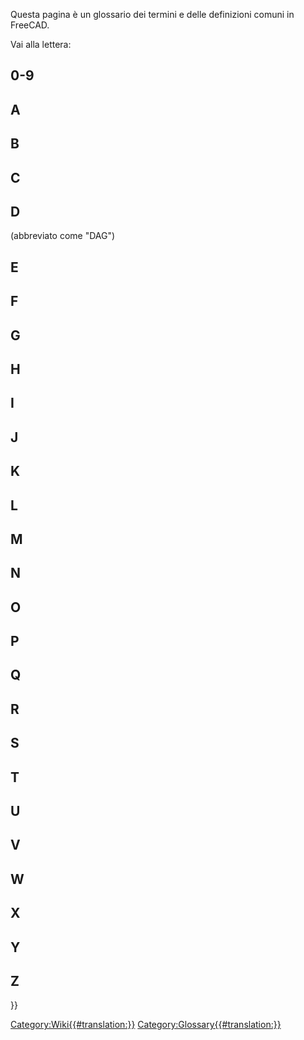 <languages/>

{{Docnav/it
|[[Contributors/it|Collaboratori]]
|
}}

Questa pagina è un glossario dei termini e delle definizioni comuni in FreeCAD.

Vai alla lettera: {{CompactTOC|center=yes}}

==0-9==

{{gloss}}
{{term|3D view|content=[[3D_view|3D view]]}}
{{defn|defn=La vista 3D è un componente della [[Interface/it|interfaccia]] di FreeCAD. Mostra una rappresentazione 3D del modello.}}
{{glossend}}

==A==

{{gloss}}
{{term|term=Arc}}
{{defn|defn=Una porzione o segmento di un cerchio.}}
{{term|term=Arch|content=[[Arch_Workbench/it|Arch]]}}
{{defn|defn=Un'abbreviazione per il vecchio [[#Workbench/it|workbench]] architettonico. Questo ambiente di lavoro è stato sostituito dall'[[BIM_Workbench/it|Ambiente BIM]] ({{Version/it|1.0}}).}}
{{term|term=Assembly}}
{{defn|no=1|defn=Un insieme di [[#Part|Part]] che hanno posizioni definite l'una rispetto all'altra.}}
{{defn|no=2|defn=Un [[#Workbench|workbench]] che mira a facilitare la creazione di assiemi. È attualmente in fase di sviluppo e non fa ancora parte di FreeCAD.}}
{{term|term=Axis}}
{{defn|defn=Una linea immaginaria che attraversa l'origine dello spazio di lavoro. Ci sono 3 assi normali. Hanno i nomi classici di X, Y e Z. X è da un lato all'altro. Y è su e giù. Z è dentro e fuori dalla pagina/schermo.}}
{{glossend}}

==B==

<div class="mw-translate-fuzzy">
{{gloss}}
{{term|Backtrace}}
{{defn|defn=Output di un programma di debug che visualizza la serie di istruzioni eseguite da FreeCAD prima che si sia verificato un problema.}}
{{term|Bezier Curve|content=[http://en.wikipedia.org/wiki/B%C3%A9zier_curve Curva di Bezier]}}
{{defn|defn=Un tipo di curva parametrica.}}
{{term|BIM|content=[[BIM_Workbench/it|BIM]]}}
{{defn|defn=Un'abbreviazione per [https://en.wikipedia.org/wiki/Building_information_modeling Building Information Modeling]. L'[[BIM_Workbench/it|Ambiente BIM]] fornisce un flusso di lavoro BIM in FreeCAD.}}
{{term|Blueprint}}
{{defn|defn=Vecchio termine usato per [[#Drawing|Drawing]], e coniato per il [http://en.wikipedia.org/wiki/Blueprint processo di riproduzione] di un originale.}}
{{term|Body}}
{{defn|defn=Un tipo di contenitore utilizzato nel [[#Workbench|Workbench]] [[PartDesign_Workbench/it|PartDesign]] che raggruppa sequenze di operazioni di  ([[#Sketch|Sketch]], geometrie di costruzione e [[#Feature|Features]]) per creare un unico solido contiguo. (Introdotto in FreeCAD V0.17.)}}
{{term|Boolean Logic}}
{{defn|defn=Un metodo di manipolazione dei dati utilizzando gli operandi: And, Or, Not.}}
{{term|Boolean Operation}}
{{defn|defn=Un metodo per manipolare gli oggetti utilizzando la logica booleana. In FreeCAD, le operazioni booleane sono: Unione ([[#Fuse|Fuse]]), Differenza ([[#Cut|Cut]]), Intersezione e Sezione.}}
{{term|Boolean OPerations check}}
{{defn|defn=Vedere [[#BOPcheck|BOPcheck]].}}
{{term|BOPcheck}}
{{defn|defn=Un'impostazione che consente agli strumenti Verifica Geometria in Part WB e OpenSCAD WB di controllare anche la geometria creata dalla [[#Boolean_Logic|Boolean Logic]]. L'impostazione predefinita Verifica Geometria per BOPcheck è "false" (o disattivata). L'utente può abilitare BOPcheck per fornire una maggiore precisione durante l'esecuzione dello strumento Check Geometry, ma ciò va a discapito di tempi di elaborazione Check Geometry più lunghi. A partire da FreeCAD 0.19, l'impostazione BOPcheck è abilitata più facilmente dalla parte Impostazioni del widget Controlla geometria.}}
{{term|brep}}
{{defn|defn=Formato di file nativo per [[#Open_CASCADE|Open CASCADE]] e condiviso da alcune applicazioni. FreeCAD può salvare in formato *.brep.}}
{{term|B-rep}}
{{defn|defn=Sta per [http://en.wikipedia.org/wiki/B-rep Boundary representation], che è uno dei due tipi di modelli 3D supportati da FreeCAD (l'altro è [[#Mesh|Mesh]]).}}
{{term|B-spline}}
{{defn|defn=Un tipo di curva parametrica. Vedi [http://en.wikipedia.org/wiki/B-spline B-spline]}}
{{glossend}}
</div>

==C==

<div class="mw-translate-fuzzy">
{{gloss}}
{{term|Callout}}
{{defn|defn=Stringa di testo collegata a una linea che punta a un oggetto in un [[#Drawing|Drawing]].}}
{{term|Chamfer}}
{{defn|defn=Il taglio di un bordo, ad angolo, per eliminare il suo spigolo; un bordo smussato.}}
{{term|Clipping Plane}}
{{defn|defn=Il piano di taglio viene utilizzato per tagliare il modello nella vista 3D. È solo un aiuto visivo e in realtà non taglia il modello.}}
{{term|Clone}}
{{defn|defn=Una copia di un oggetto con cui la copia rimane parametrica. Quando l'oggetto originale viene modificato, anche i cloni cambiano per mostrare le modifiche apportate all'oggetto originale.}}
{{term|Coin}}
{{defn|defn=Detto anche [https://www.coin3d.org Coin3D]. Libreria software di terze parti utilizzata per la rappresentazione 3D da FreeCAD.}}
{{term|COLLADA}}
{{defn|defn=Un formato file di interscambio per i modelli [[#Mesh|Mesh]]. L'estensione del file è *.dae.}}
{{term|Command|content=[[Command/it|Command]]}}
{{defn|defn=Un'azione richiamata dalla [[#GUI|GUI]] quando si preme un pulsante della barra degli strumenti o si digita una scorciatoia da tastiera o si digita nella console Python.}}
{{term|Compound}}
{{defn|defn=Raggruppa gli oggetti insieme senza fonderli come farebbe un'[[#Boolean_Operation|Boolean Operation]].}}
{{term|CompSolid}}
{{defn|defn=Insieme di [[#Solid|Solid]] collegati dalle loro [[#Face|Face]]. I CompSolid sono necessari in [[#FEM|FEM]], dove più di un materiale viene utilizzato in una mesh FEM.}}
{{term|Constraint}}
{{defn|defn=Una restrizione sulla relazione geometrica tra le primitive in uno [[#Sketch|Sketch]]. Se un vincolo ha un valore numerico, viene indicato come Datum (ad esempio, un vincolo di distanza ha un valore numerico - la lunghezza di una linea immaginaria che collega i due punti). Un vincolo che non ha valore numerico (ad esempio un vincolo orizzontale) viene talvolta definito vincolo geometrico.}}
{{term|Constructive Solid Geometry|content=[http://en.wikipedia.org/wiki/Constructive_solid_geometry Constructive Solid Geometry]}}
{{defn|defn=Un metodo di modellazione solida per creare forme utilizzando [[#Boolean_Operation|Boolean Operation]] su [[#Primitive|Primitive]].}}
{{term|Coordinate}}
{{defn|defn=Un numero che definisce la posizione di un oggetto nello spazio in riferimento a un [http://en.wikipedia.org/wiki/Cartesian_coordinate_system sistema di coordinate].}}
{{term|Coplanar}}
{{defn|defn=Esistente sullo stesso piano.}}
{{term|CSG}}
{{defn|defn=Abbreviazione di [[#Constructive_Solid_Geometry|Constructive Solid Geometry]].}}
{{term|Cut}}
{{defn|defn=Applicazione di una [[#Boolean_Operation|Boolean Operation]] tra le forme.}}
{{glossend}}
</div>

==D==

{{gloss}}
{{term|DAG}}
{{defn|defn=Vedere [[#Directed_Acyclic_Graph|Directed Acyclic Graph.]]}}
{{term|Degrees Of Freedom}}
{{defn|defn=Il numero di modi in cui la geometria in uno [[#Sketch|Sketch]] può variare. Ad esempio, se abbiamo uno schizzo costituito da un solo punto e al punto non sono applicati [[#Constraint|Constraint]], il punto ha due [[#DOF|DOF]] perché è libero di spostarsi verticalmente e orizzontalmente. Allo stesso modo, uno schizzo costituito da un solo cerchio non vincolato ha tre [[#DOF|DOF]] perché il cerchio può spostarsi verticalmente e orizzontalmente e, inoltre, il raggio non è definito. È buona norma vincolare uno schizzo fino a quando non ha alcun [[#DOF|DOF]] rimanente, nel qual caso si dice che è [[#Fully_Constrained|Fully Constrained]].}}
{{term|Dependency Graph}}
{{defn|defn=Uno strumento grafico di terze parti utilizzato per mostrare come gli oggetti in un modello di FreeCAD utilizzano o sono correlati tra loro. Per ulteriori informazioni, fare riferimento alla pagina wiki [[Std_DependencyGraph/it|Grafico delle dipendenze]].}}
{{term|Difference}}
{{defn|no=1|defn=Il risultato o il resto di una sottrazione.}}
{{defn|no=2|defn=Una [[#Boolean_Operation|Boolean Operation]] in [[Part_Workbench/it|Part]] [[#Workbench|workbench]] che viene utilizzata per sottrarre una geometria da un'altra; risulta in un [[#Cut|Cut]].}}
{{term|Directed Acyclic Graph}} (abbreviato come "DAG")
{{defn|defn=Un tipo di [[#Dependency_Graph|Dependency Graph]] in cui la relazione degli oggetti scorre in una direzione generalmente lineare dall'inizio alla fine senza dipendenze circolari. Quando si segue un DAG non c'è flusso da un oggetto A a nessun altro oggetto e poi di nuovo allo stesso oggetto A. In FreeCAD, un grafico del modello deve essere sempre un DAG.}}
{{term|DOF}}
{{defn|defn=[[#Degrees_Of_Freedom|Degrees Of Freedom]]}}
{{term|Draft|content=[[Draft_Workbench/it|Draft]]}}
{{defn|no=1|defn=Un [[#Workbench|Workbench]] di FreeCAD utilizzato principalmente per lavori bidimensionali.}}
{{defn|no=2|defn=Un angolo di sformo su uno stampo per consentire la rimozione del prodotto finito. Vedere [[PartDesign_Draft/it|PartDesign]].}}
{{term|Drawing}}
{{defn|defn=Descrive una rappresentazione della geometria attraverso l'uso di viste bidimensionali. Chiamato anche piano o [[#Blueprint|Blueprint]].}}
{{glossend}}

==E==

{{gloss}}
{{term|Edge}}
{{defn|no=1|defn=Un segmento che unisce due [[#Vertices|Vertices]]. Questo segmento può essere una linea retta o una curva. Il kernel CAD lo definisce come: Forma unidimensionale corrispondente a una curva e delimitata da un vertice a ciascuna estremità. Un cerchio chiuso ha quindi un solo vertice, dove inizia e dove finisce. Vedere [https://dev.opencascade.org/doc/overview/html/occt__tutorial.html#OCCT_TUTORIAL_SUB2_3 "Open CASCADE Technology, Profile: Defining the Topology"].}}
{{defn|no=2|defn=La linea di congiunzione tra due facce. Può essere curva o dritta.}}
{{term|Element}}
{{defn|defn=Un elemento della geometria di Sketcher come un punto, un segmento di linea, un arco, un cerchio, ecc.}}
{{term|Expression}}
{{defn|no=1|defn=Termine generico utilizzato in matematica e in programmazione.}}
{{defn|no=2|defn=In FreeCAD le [[Expressions/it|espressioni]] sono utilizzate per calcolare i valori. Possono fare riferimento e guidare le proprietà degli oggetti. Sono utilizzati in [[Spreadsheet_Workbench/it|fogli di calcolo]] e per controllare i modelli parametrici.}}
{{term|Extrude}}
{{defn|defn=Un termine generale per estendere un oggetto 2D in 3D lungo una direzione. Vedi anche [[#Pad|Pad]].}}
{{glossend}}

==F==

<div class="mw-translate-fuzzy">
{{gloss}}
{{term|Face}}
{{defn|defn=Un costrutto topologico bidimensionale. Ad esempio, un cubo ha 6 facce. Una faccia può essere curva, come nel caso di una sfera, che in FreeCAD ha una sola faccia. Il kernel CAD la definisce come: Parte di una superficie delimitata da un [[#Wire|Wire]] chiuso. Vedere [https://dev.opencascade.org/doc/overview/html/occt__tutorial.html#OCCT_TUTORIAL_SUB2_3 Profile: Defining the Topology].}}
{{term|Facet}}
{{defn|defn=Spesso usato per descrivere facce planari su una [[#Mesh|Mesh]].}}
{{term|FC}}
{{defn|defn=Abbreviazione di FreeCAD.}}
{{term|FCStd}}
{{defn|defn=Formato di file nativo di FreeCAD. Estensione file *.fcstd, *.FCStd}}
{{term|Feature}}
{{defn|defn=Un passo nell'evoluzione di una parte 3D nel flusso di lavoro [[PartDesign_Workbench/it|Part Design]] [[#Workbench|Workbench]]. Esempi sono [[#Pad|Pad]], [[#Pocket|Pocket]], [[#Groove|Groove]], [[#Fillet|Fillet]], ecc. Mentre creiamo un modello in [[PartDesign_Workbench/it|Part Design]] [[#Workbench|Workbench]], ogni elemento prende la forma dell'ultimo e aggiunge o toglie qualcosa. Quindi una caratteristica "Tasca" non è solo il foro a tasca stesso, ma l'intera parte con la caratteristica tasca.}}
{{term|FEM|content=[[FEM_Workbench|FEM]]}}
{{defn|defn=[https://en.wikipedia.org/wiki/Finite_element_method Finite Element Method], un [[#Workbench|Workbench]] utilizzato per risolvere problemi di ingegneria e fisica matematica associati a parti, assiemi e strutture.}}
{{term|Fillet}}
{{defn|defn=Un rilievo arrotondato o un taglio su un bordo aggiunto per un aspetto finito e per spezzare gli spigoli vivi. Vedere [[Part_Fillet/it|Part Fillet]] e [[PartDesign_Fillet/it|PartDesign Fillet]].}}
{{term|Fork}}
{{defn|defn=Vedere [[#Forked_Model|Forked Model]].}}
{{term|Forked Model}}
{{defn|defn=Un metodo di modellazione, solitamente accidentale e non corretto in FreeCAD, che crea due o più versioni di un modello da un elemento precedente. (Da non confondere con operazioni intenzionali come Array, Clone, Polar Pattern, ecc.)}}
{{term|Frenet}}
{{defn|defn=Quando si esegue lo sweep di un profilo lungo un percorso 3D, il parametro Frenet controlla l'orientamento del profilo mentre si sposta lungo il percorso. Se Frenet è vero, i profili sono orientati utilizzando il Frenet Frame (tangente, binormale, normale) del percorso. Se Frenet è false la rotazione del profilo non è limitata. [https://en.wikipedia.org/wiki/Differentiable_curve#Frenet_frame Frenet frame]}}
{{term|Freetype|content=[http://www.freetype.org FreeType]}}
{{defn|defn=Una libreria software disponibile gratuitamente utilizzata per estrarre informazioni dai file di definizione dei caratteri.}}
{{term|Frustum|content=[http://en.wikipedia.org/wiki/Frustum Frustum]}}
{{defn|defn=La porzione di un solido che si trova tra due piani paralleli che lo intersecano. Utilizzato nella computer grafica per descrivere la regione tridimensionale visibile sullo schermo, vedere il [http://en.wikipedia.org/wiki/Viewing_frustum "viewing frustum"]}}
{{term|Fully Constrained}}
{{defn|defn=In [[#Sketcher|Sketcher]], quando uno [[#Sketch|Sketch]] non ha [[#Degrees_Of_Freedom|Degrees Of Freedom]], si dice che lo Sketch è "completamente vincolato" dai [[#Constraint|Constraint]].}}
{{term|Fuse}}
{{defn|defn=Termine comunemente usato in FreeCAD per riferirsi a un'[[#Boolean_Operation|unione booleana]] di forme.}}
{{glossend}}
</div>

==G==

<div class="mw-translate-fuzzy">
{{gloss}}
{{term|GDB or gdb}}
{{defn|defn=[https://www.gnu.org/software/gdb/ '''G'''NU Project '''D'''e'''B'''ugger], un programma di debug utilizzato su Unix e altri 'nix sistemi operativi per ottenere un [[#Backtrace|Backtrace]]. "gdb" (senza virgolette) è anche la prima parte del comando utilizzato per avviare il programma GDB stesso. Un esempio di come utilizzare GDB con FreeCAD è in [http://forum.freecad.org/viewtopic.php?t=7052#p56918 questo post del forum]}}
{{term|Geometric modeling kernel}}
{{defn|defn=Chiamato anche kernel CAD. Un insieme di librerie software complesse responsabili della creazione di forme 3D. Tutte le operazioni sugli oggetti (estrusione, operazioni booleane, smusso, raccordo) si basano sul kernel di modellazione geometrica.}}
{{term|Git}}
{{defn|defn=[http://en.wikipedia.org/wiki/Distributed_revision_control Distributed revision control system] utilizzato da FreeCAD per ospitare e gestire la sua base di codice.}}
{{term|[[Std_Group|Group]]}}
{{defn|defn=Utilizzato per organizzare gli elementi nella [[#Tree_view|Tree view]].}}
{{term|GUI}}
{{defn|defn='''G'''raphical '''U'''ser '''I'''nterface. Consente agli utenti di interagire con FreeCAD tramite icone grafiche e il puntatore del mouse.}}
{{glossend}}
</div>

==H==

<div class="mw-translate-fuzzy">
{{gloss}}
{{term|Half_Space|content=[http://en.wikipedia.org/wiki/Half-space_%28geometry%29 Half Space]}}
{{defn|defn=Quando un piano divide completamente uno spazio euclideo 3D, il piano forma due semispazi.}}
{{glossend}}
</div>

==I==

<div class="mw-translate-fuzzy">
{{gloss}}
{{term|IGES}}
{{defn|defn=Un formato di file per lo scambio di modelli di dati di prodotto. Le estensioni dei file sono *.iges, *.igs. Vedere anche [[#STEP|STEP]].}}
{{term|Intersection|content=[http://en.wikipedia.org/wiki/Intersection Intersection]}}
{{defn|defn=Quella porzione di due o più entità geometriche che è comune a tutte. Ad esempio, l'intersezione di due linee è un punto.}}
{{glossend}}
</div>

==J==

{{gloss}}
{{term|JT}}
{{defn|defn=Un formato di dati 3D proprietario sviluppato da Siemens PLM Software. FreeCAD non ha supporto per JT in questo momento.}}
{{glossend}}

==K==

{{gloss}}
{{term|Kernel}}
{{defn|defn=Vedere [[#Geometric_modeling_kernel|Geometric modeling kernel]].}}
{{term|KML}}
{{defn|defn=Keyhole Markup Language: un file di definizione di dati geospaziali 3D basato su XML utilizzato da Google Earth. FreeCAD non ha supporto per KML in questo momento.}}
{{glossend}}

==L==

<div class="mw-translate-fuzzy">
{{gloss}}
{{term|Label}}
{{defn|no=1|defn=Una proprietà definita dall'utente di un oggetto; usato per rendere la [[#Tree_view|Tree view]] più facile da capire per gli umani.}}
{{defn|no=2|defn=Una stringa di testo descrittivo aggiunta a un disegno (vedere [[Draft_Label/it|Draft Label]]).}}
{{defn|defn= A differenza di [[#Name|Name]].}}
{{term|Line}}
{{defn|defn=Molto spesso questo è usato come sinonimo di [[#Line_Segment|Line Segment]]. In Sketcher, è usato a volte con il suo significato esatto di un percorso rettilineo infinito.}}
{{term|Line Segment}}
{{defn|defn=Un percorso rettilineo tra due [[#Point|Points]].}}
{{term|Lock}}
{{defn|defn=[[Sketcher_ConstrainLock/it|Constraint Lock]]}}
{{term|Loft|content=[http://en.wikipedia.org/wiki/Loft_%283D%29 Loft]}}
{{defn|defn=Una forma topologica creata collegando profili consecutivi con una superficie. Simile al processo utilizzato per realizzare aeroplani o barche rivestiti in tessuto. Anche la funzione FreeCAD per creare un tale oggetto.}}
{{glossend}}
</div>

==M==

<div class="mw-translate-fuzzy">
{{gloss}}
{{term|Macro}}
{{defn|defn=Una sequenza salvata di istruzioni di FreeCAD, spesso scritta dagli utenti finali.}}
{{term|Manifold}}
{{defn|defn=Detto di una [[#Shape|Shape]] che forma un volume perfettamente chiuso. Un sinonimo familiare che fornisce una buona descrizione è "impermeabile". Per generare un solido, una [[#Shell|Shell]] deve essere manifold.}}
{{term|Mantis}}
{{defn|defn=[[#Tracker|Bug tracking system]] utilizzato dal progetto FreeCAD.}}
{{term|Mesh}}
{{defn|defn=Tipo di oggetto che può essere importato o creato da FreeCAD. Vedere [http://en.wikipedia.org/wiki/Polygon_mesh Polygon mesh] per maggiori dettagli.}}
{{term|Model}}
{{defn|defn=Chiamato anche modello 3D. Rappresentazione al computer di una [[#Part|Part]] o di un [[#Assembly|Assembly]].}}
{{term|MultiTransform|content=[[PartDesign_MultiTransform|MultiTransform]]}}
{{defn|defn=Sta per trasformazione multipla. Una [[#Feature|Feature]] dal [[PartDesign_Workbench/it|PartDesign]] [[#Workbench|Workbench]] che applica una serie di trasformazioni concatenate (modello lineare e circolare, speculare) alle feature selezionate.}}
{{glossend}}
</div>

==N==

{{gloss}}
{{term|Name}}
{{defn|defn=Un identificatore univoco per un oggetto documento di FreeCAD. Una volta assegnato dal programma, il Name non è facilmente modificabile. A differenza di [[#Label|Label]].}}
{{term|Non-manifold}}
{{defn|defn=La topologia Non-manifold, chiamata anche spessore zero, è costituita da due corpi solidi distinti collegati a un vertice o bordo teorico. È un tipo di forma non supportato (non sempre rilevato da FreeCAD) che dovrebbe essere evitato, in quanto può causare problemi con ulteriori passaggi e con l'esportazione.}}
{{term|Null Shape}}
{{defn|defn=Una proprietà [[#Shape|Shape]] che non è stata inizializzata da un programma/macro. Di solito una condizione di errore.}}
{{glossend}}

==O==

<div class="mw-translate-fuzzy">
{{gloss}}
{{term|OCC}}
{{defn|defn=Acronimo di [[#Open_CASCADE|Open CASCADE]]. Prima di essere open source, si chiamava CAS.CADE (abbreviato da Computer Aided Software for Computer Aided Design and Engineering).}}
{{term|OCE}}
{{defn|defn='''O'''pen CASCADE '''C'''ommunity '''E'''dition. Fornisce patch, miglioramenti ed esperienze fornite dagli utenti tramite la libreria ufficiale [[#Open_CASCADE|Open CASCADE]]. FreeCAD è noto per funzionare su OCC o OCE.}}
{{term|OCCT}}
{{defn|defn=Tecnologia Open CASCADE. Vedere [[#OCC|OCC]].}}
{{term|Open CASCADE|content=[http://www.opencascade.org Open CASCADE]}}
{{defn|defn=Il [[#Geometric_modeling_kernel|Geometric modeling kernel]] (software library) sottostante a FreeCAD. Anche detto [[#OCC|OCC]] o [[#OCCT|OCCT]] (Per CASCADE Technology). Vedere anche [[#OCE|OCE]].}}
{{term|OpenSCAD|content=[http://www.openscad.org/ OpenSCAD]}}
{{defn|no=1|defn=Nome di un programma CAD basato solo su script.}}
{{defn|no=2|defn=Un [[#Workbench|Workbench]] di FreeCAD. [[OpenSCAD_Workbench|OpenSCAD]] [[#Workbench|workbench]] fornisce un'interfaccia per l'importazione/esportazione di modelli *.scad e *.csg, nonché alcuni strumenti di utilità.}}
{{term|Origin}}
{{defn|defn=Il centro del sistema di coordinate. Tutto parte da questo punto in direzione positiva o negativa. Così come la nostra visione dell'universo con la Terra come "origine".}}
{{term|Orthographic}}
{{defn|defn=Vedere [http://en.wikipedia.org/wiki/Orthographic_projection Orthographic projection] e [http://en.wikipedia.org/wiki/Multiview_orthographic_projection Multiview orthographic projection].}}
{{glossend}}
</div>

==P==

<div class="mw-translate-fuzzy">
{{gloss}}
{{term|Pad}}
{{defn|defn=Un'estensione di uno [[#Sketch|Sketch]] in una direzione perpendicolare al piano dello schizzo. Vedere anche [[#Extrude|Extrude]].}}
{{term|Part}}
{{defn|no=1|defn=Un [[#Workbench|Workbench]] di FreeCAD utilizzato principalmente per un flusso di lavoro [http://en.wikipedia.org/wiki/Constructive_solid_geometry Constructive Solid Geometry]. Vedere [[Part_Workbench/it|Ambiente Part]].}}
{{defn|no=2|defn=Un modulo Python di FreeCAD, che si interfaccia direttamente con [[#OCC|OCC]]. Vedere [[Part_scripting/it|Script di Part]].}}
{{defn|no=3|defn=Un contenitore che raggruppa qualsiasi tipo di oggetto FreeCAD e ha un [[#Placement|Placement]]. Vedere [[Std_Part/it|Part]].}}
{{defn|no=4|defn=Un solido unibody. Il componente di livello più basso in un assieme.}}
{{term|PartDesignNext}}
{{defn|defn=Soprannome usato nei forum per distinguere [[PartDesign_Workbench/it|PartDesign]] [[#Workbench|Workbench]] nella versione FreeCAD 0.17 da quello nella v0.16 e precedenti, a causa delle grandi modifiche introdotte.}}
{{term|PD}}
{{defn|defn=Abbreviazione di [[PartDesign_Workbench/it|PartDesign]], un [[#Workbench|Workbench]] di FreeCAD.}}
{{term|PDN}}
{{defn|defn=Abbreviazione di [[#PartDesignNext|PartDesignNext]].}}
{{term|Perspective}}
{{defn|defn=[http://en.wikipedia.org/wiki/Graphical_projection#Perspective Proiezione prospettica]}}
{{term|Pivy|content=[http://pypi.python.org/pypi/Pivy Pivy]}}
{{defn|defn=Una libreria software che consente a Python di utilizzare Coin.}}
{{term|Placement}}
{{defn|defn=Insieme di proprietà di un oggetto che ne definisce le coordinate e l'orientamento nello spazio. Vedere [[Placement/it|Posizionamento]].}}
{{term|Planar}}
{{defn|defn=Detto della geometria i cui elementi giacciono tutti su uno stesso piano.}}
{{term|Plane}}
{{defn|no=1|defn=Una superficie piana, bidimensionale, che si estende all'infinito.}}
{{defn|no=2|defn=Un oggetto primitivo bidimensionale creato nel [[Part_Workbench/it|Part]] [[#Workbench|Workbench]].}}
{{term|Plot}}
{{defn|no=1|defn=Un sinonimo obsoleto per un disegno tecnico realizzato con un plotter a penna. Vedere [https://en.wikipedia.org/wiki/Plotter Plotter].}}
{{defn|no=2|defn=Abbreviazione di piano di stampa. Vedere [https://en.wikipedia.org/wiki/Site_plan Piano di Stampa].}}
{{defn|no=3|defn=Rappresentazione grafica dei dati. Vedere [https://en.wikipedia.org/wiki/Plot_(graphics) Plot (graphics)].}}
{{term|Pocket}}
{{defn|defn=Una [[#Feature|Feature]] che rimuove materiale da un solido in base a uno [[#Sketch|Sketch]].}}
{{term|Point}}
{{defn|defn=Un elemento utilizzato per fare riferimento a una singola area nell'area di lavoro 3D. Un "punto" è adimensionale. Ha una dimensione sullo schermo, solitamente rappresentata da un "punto" solo per poter vedere dove si trova. Vedere anche [[#Vertex|Vertex]].}}
{{term|Polygon mesh}}
{{defn|defn=Vedere [http://en.wikipedia.org/wiki/Polygonal_mesh Polygonal_mesh]}}
{{term|Polyline}}
{{defn|defn=Una serie di segmenti di linea o arco collegati.}}
{{term|POV-Ray}}
{{defn|defn=[http://en.wikipedia.org/wiki/POV-Ray POV-Ray]}}
{{term|PPA}}
{{defn|defn=Acronimo che sta per '''P'''ersonal '''P'''ackage '''A'''archive. È un tipo di repository software esclusivo del sistema operativo Ubuntu Linux. Il progetto FreeCAD offre l'ultima versione e le versioni di sviluppo attraverso due repository PPA. Gli aggiornamenti sono gestiti dal gestore degli aggiornamenti del sistema host.}}
{{term|Primitive}}
{{defn|defn=Una forma base utilizzata nella costruzione di modelli. Alcune primitive 2D sono: punto, linea, poligono, cerchio, ellisse, spirale, elica. Le primitive 3D sono: scatola, cilindro, cono, toro, sfera, ellissoide, prisma.}}
{{term|PySide|content=[https://wiki.qt.io/PySide PySide]}}
{{defn|defn=Una libreria software disponibile gratuitamente che consente a Python di utilizzare QT.}}
{{term|Python|content=[http://www.python.org Python]}}
{{defn|defn=Un linguaggio di programmazione utilizzato nello sviluppo di FreeCAD così come in [[#Macro|Macro]] o script scritti dall'utente.}}
{{glossend}}
</div>

==Q==

{{gloss}}
{{term|Qt|content=[https://www.qt.io/developers/ Qt]}}
{{defn|defn=Un'applicazione multipiattaforma e un framework di interfaccia utente.}}
{{glossend}}

==R==

<div class="mw-translate-fuzzy">
{{gloss}}
{{term|Raytracing}}
{{defn|defn=[http://en.wikipedia.org/wiki/Ray_tracing_%28graphics%29 Ray tracing]}}
{{term|Revolve}}
{{defn|defn=Uno strumento del [[Part_Workbench/it|Part]] [[#Workbench|workbench]]. Vedere [[Part_Revolve/it|Part Revolve]].}}
{{term|Robot}}
{{defn|defn=[http://en.wikipedia.org/wiki/Industrial_robot Industrial robot]}}
{{term|Rotate}}
{{defn|defn=Azione per ruotare un oggetto su un asse o per cambiarne l'orientamento nello spazio.}}
{{glossend}}
</div>

==S==

<div class="mw-translate-fuzzy">
{{gloss}}
{{term|Section}}
{{defn|defn=[http://en.wikipedia.org/wiki/Cross_section_%28geometry%29 Cross section (geometry)]}}
{{term|Self Intersection}}
{{defn|defn=Una condizione in cui una curva attraversa se stessa (es.'8','&'). Ciò confonde gli algoritmi del kernel geometrico e generalmente produce una condizione di errore.}}
{{term|Shape}}
{{defn|defn=Termine generico utilizzato in FreeCAD per descrivere la maggior parte degli elementi (ad eccezione di [[#Mesh|Mesh]]).}}
{{term|Shell}}
{{defn|defn=Forma composta da due o più [[#Face|Face]] contigue. Un guscio [[#Manifold|Manifold]] (chiuso) può essere convertito in un [[#Solid|Solid]].}}
{{term|Sketch}}
{{defn|defn=Una rappresentazione 2D vincolata di un oggetto fissato su un piano o su una [[#Face|Face]]. In FreeCAD uno schizzo è sempre un oggetto bidimensionale da qualche parte nello spazio 3D.}}
{{term|Sketcher|content=[[Sketcher_Workbench/it|Sketcher]]}}
{{defn|defn=Un [[#Workbench|Workbench]] utilizzato per creare geometria 2D mediante l'uso di [[#Element|Element]] e [[#Constraint|Constraint]].}}
{{term|Sketcher Solver}}
{{defn|defn=Il meccanismo interno di FreeCAD che calcola le interdipendenze e gli effetti dell'aggiunta, eliminazione e modifica della geometria e dei vincoli associati in ogni schizzo. Sketcher Solver calcola anche la disposizione di tutta la geometria in ogni schizzo in modo che possa essere visualizzata correttamente.}}
{{term|Smooth Line}}
{{defn|defn=In un disegno, una linea che indica un cambiamento tra superfici tangenti, come nella transizione da una superficie piana a un raccordo. Anche "tangent edge". Vedere [[Drawing_View/it#Modificare_una_vista_esistente|Modificare una vista esistente]]}}
{{term|Solid}}
{{defn|defn=Parte dello spazio 3D delimitato da [[#Shell|Shells]]. Un solido ha un volume e altre proprietà relative agli oggetti come una massa.}}
{{term|Solver}}
{{defn|defn=Vedere [[#Sketcher_Solver|Sketcher Solver]].}}
{{term|Stable}}
{{defn|defn=Un soprannome per l'ultima versione generale del software FreeCAD. Questa è in genere la versione disponibile da fonti diverse dal progetto FreeCAD. Confrontare con [[#Unstable|Unstable]].}}
{{term|STL}}
{{defn|defn=''STereoLithography'', noto anche come ''Standard Tessellation Language.'' Un formato di file [[#Mesh|Mesh]] che definisce solo la superficie di un oggetto 3D. Le estensioni dei file sono *.stl.}}
{{term|STEP}}
{{defn|defn=Uno standard ISO (ISO 10303) per lo scambio di dati 3D e informazioni sulla produzione dei prodotti. Sostituisce [[#IGES|IGES]]. Le estensioni dei file sono *.step, *.stp.}}
{{term|SVG}}
{{defn|defn=[https://en.wikipedia.org/wiki/Scalable_Vector_Graphics Scalable Vector Graphics]. Un formato di file di grafica vettoriale.}}
{{term|Sweep}}
{{defn|defn=Una forma 3D generata da almeno una sezione trasversale 2D che segue una traiettoria (percorso). Comunemente utilizzato per definire lo strumento e la forma creata. Vedere [http://en.wikipedia.org/wiki/Solid_modeling#Sweeping Solid modeling]}}
{{glossend}}
</div>

==T==

{{gloss}}
{{term|Task panel}}
{{defn|defn=Un [https://en.wikipedia.org/wiki/Panel_(computer_software) control panel] in FreeCAD che visualizza il contenuto specifico dell'attività da svolgere. Può mostrare gli strumenti disponibili nell'[[#Workbench|Workbench]] attivo o richiedere valori e opzioni mentre un [[#Command|Command]] è attivo.}}
{{term|Tasks tab}}
{{defn|defn=Vedere [[#Task_panel|Task panel]].}}
{{term|Tessellation}}
{{defn|defn=Una tassellatura di una superficie è la piastrellatura della superficie utilizzando una o più forme geometriche, chiamate tessere, senza sovrapposizioni e senza spazi vuoti. In FreeCAD è necessario visualizzare le forme geometriche nella vista 3D. La tassellatura relativa alle dimensioni di una forma può essere impostata nelle preferenze per ottenere una visualizzazione più uniforme delle superfici rotonde a discapito del tempo di calcolo. Vedere [[Preferences_Editor/it|Editor delle Prefereze]].}}
{{term|Thickness}}
{{defn|no=1|defn=Una misura dello spessore di una forma.}}
{{defn|no=2|defn=Uno strumento [[Part_Workbench/it|Part]] [[#Workbench|Workbench]] per scavare un solido e lasciare uno spessore uniforme definito.}}
{{term|Toggle}}
{{defn|defn=Un'impostazione che può essere modificata tra due opzioni, ad esempio tra True o False o tra Off e On.}}
{{term|Topological Naming}}
{{defn|defn=Uno schema in base al quale a un bordo oa una faccia, una volta creato, viene assegnato un nome permanente. Internamente, FreeCAD identifica bordi e facce su un solido numerandoli come: Edge1, Edge2, Face1, Face2, ecc. Il problema è che questi ID sono applicati in qualche modo in modo casuale e cambieranno dopo che è stato fatto qualcosa al modello che cambia la quantità di spigoli e facce. Ad esempio, se il modello viene rivisto, un elemento collegato a una Faccia2 potrebbe successivamente essere erroneamente collegato a una faccia diversa (che è stata rinominata per diventare la nuova Faccia2), causando all'utente risultati indesiderati. A partire dalla versione 0.20 di FreeCAD, la denominazione topologica non è stata ancora implementata, quindi se un oggetto viene modificato in modo tale da cambiare il numero di spigoli o facce, potrebbero cambiare anche i nomi degli spigoli o delle facce di quell'oggetto.}}
{{term|Torus}}
{{defn|defn=Una forma primitiva.}}
{{term|Tracker}}
{{defn|defn=Abbreviazione di bug tracker, l'applicazione software online utilizzata per tenere traccia dei bug segnalati o delle richieste di funzionalità. Vedere anche [[#Mantis|Mantis]].}}
{{term|Tree view|content=[[Tree_view/it|Tree view]]}}
{{defn|defn=La vista ad albero è un componente dell'[[Interface/it|interfaccia]] di FreeCAD. Può essere mostrato come un elemento [[#GUI|GUI]] separato o come parte della [[Combo_View/it|Vista Combinata]]. Contiene una rappresentazione della struttura del documento.}}
{{glossend}}

==U==

{{gloss}}
{{term|Union}}
{{defn|defn=Uno strumento [[Part_Workbench/it|Part]] [[#Workbench|Workbench]] che esegue una [[#Boolean_Operation|Boolean operation]] sulle forme selezionate.}}
{{term|Unstable}}
{{defn|defn=Un soprannome per una versione molto recente del software FreeCAD. Questa versione conterrà molte modifiche recentemente implementate dagli sviluppatori. In genere non fallisce o produce risultati errati, ma non ha completato i test.}}
{{term|Upgrade|content=[[Draft_Upgrade/it|Upgrade]]}}
{{defn|defn=Uno strumento [[Draft_Workbench/it|Draft]] [[#Workbench|workbench]].}}
{{glossend}}

==V==

{{gloss}}
{{term|Vector}}
{{defn|defn=Una grandezza con una direzione. Spesso rappresentato graficamente come una freccia in 2 o 3 dimensioni. Ad esempio, "cinquanta passi a nord", "9,8 m/s^2 in basso" e "(3,5,6) unità nelle direzioni x, y, z, rispettivamente" sono tutti vettori. In FreeCAD, sono spesso indicati come coppie ordinate (x, y) o triple ordinate (x, y, z).}}
{{term|Vertex}}
{{defn|defn=Un [[#Point|Point]] solitario nello spazio, o l'angolo di una [[#Shape|Shape]] dove gli [[#Edge|Edge]] si incontrano. La Open Cascade Technology lo definisce come una [[#Shape|Shape]] di dimensione zero corrispondente a un punto nella geometria. Vedere [https://dev.opencascade.org/doc/overview/html/occt__tutorial.html#OCCT_TUTORIAL_SUB2_3 OCCT Profile: Defining the topology]}}
{{term|Vertices}}
{{defn|defn=Plurale di [[#Vertex|Vertex]]}}
{{term|Viewprovider}}
{{defn|defn=Interfaccia generale per tutte le cose visive in FreeCAD. Un ViewProvider genera e gestisce tutto intorno alla visualizzazione e alla presentazione di oggetti dall'[[#App|App layer]] di FreeCAD all'utente. Questa classe e i suoi discendenti devono essere implementati per qualsiasi tipo di oggetto per mostrarli nella [[#3D_view|3D view]] e [[#Tree_view|Tree view]].}}
{{glossend}}

==W==

{{gloss}}
{{term|WB}}
{{defn|defn=Abbreviazione per [[#Workbench|Workbench]].}}
{{term|Wire}}
{{defn|no=1|defn=Una sequenza di [[#Edge|Edge]] connessi da [[#Vertex|Vertice]]. Il termine wire è usato in questo senso principalmente da [https://dev.opencascade.org/doc/overview/html/occt__tutorial.html#OCCT_TUTORIAL_SUB2_3 Open Cascade Technology] e quindi anche all'interno di FreeCAD.}}
{{defn|no=2|defn=Un comando [[Draft_Workbench/it|Draft]] [[#Workbench|Workbench]] che crea un wire parametrico.}}
{{term|Workbench}}
{{defn|defn=Detto anche modulo, ogni [[Workbenches|workbench]] raggruppa una serie di strumenti dedicati a un'attività specifica.}}
{{glossend}}

==X==

{{gloss}}
{{term|X}}
{{defn|defn=Si riferisce comunemente all'[[#Axis|Axis]] X in 2D o 3D.}}
{{glossend}}

==Y==

{{gloss}}
{{term|Y}}
{{defn|defn=Si riferisce comunemente all'[[#Axis|Axis]] Y in 3D.}}
{{glossend}}

==Z==

{{gloss}}
{{term|Z}}
{{defn|defn=Si riferisce comunemente all'[[#Axis|Axis]] Z in 3D.}}
{{glossend}}


{{Docnav/it
|[[Contributors/it|Collaboratori]]
|
}}

{{Userdocnavi{{#translation:}}}}
[[Category:Wiki{{#translation:}}]]
[[Category:Glossary{{#translation:}}]]